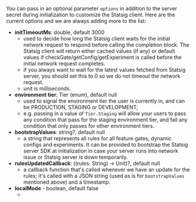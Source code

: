 
You can pass in an optional parameter `options` in addition to the server secret during initialization to customize the Statsig client. Here are the current options and we are always adding more to the list:

- **initTimeoutMs**: double, default 3000
  - used to decide how long the Statsig client waits for the initial network request to respond before calling the completion block. The Statsig client will return either cached values (if any) or default values if checkGate/getConfig/getExperiment is called before the initial network request completes.
  - if you always want to wait for the latest values fetched from Statsig server, you should set this to 0 so we do not timeout the network request.
  - unit is milliseconds.
- **environment tier**: Tier (enum), default null
  - used to signal the environment tier the user is currently in, and can be PRODUCTION, STAGING or DEVELOPMENT;
  - e.g. passing in a value of `Tier.Staging` will allow your users to pass any condition that pass for the staging environment tier, and fail any condition that only passes for other environment tiers.
- **bootstrapValues**: string?, default null
  - a string that represents all rules for all feature gates, dynamic configs and experiments. It can be provided to bootstrap the Statsig server SDK at initialization in case your server runs into network issue or Statsig server is down temporarily.
- **rulesUpdatedCallback**: ((rules: String) -> Unit)?, default null
  - a callback function that's called whenever we have an update for the rules; it's called with a JSON string (used as is for `bootstrapValues` mentioned above) and a timestamp.
- **localMode** - boolean, default false
  - <LocalModeSnippet type="server" />
